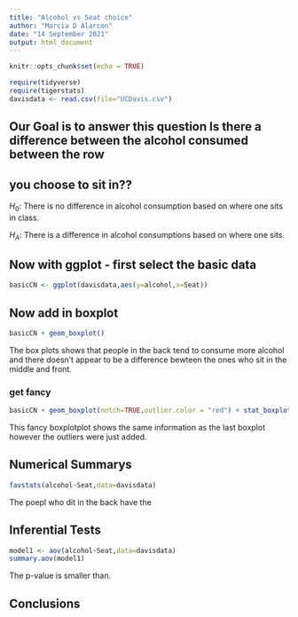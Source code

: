 ```yaml
---
title: "Alcohol vs Seat choice"
author: "Marcia D Alarcon"
date: "14 September 2021"
output: html_document
---
```


```r
knitr::opts_chunk$set(echo = TRUE)
```

```r
require(tidyverse)
require(tigerstats)
davisdata <- read.csv(file="UCDavis.csv")
```
## Our Goal is to answer this question Is there a difference between the alcohol consumed between the row
## you choose to sit in??

$H_0$: There is no difference in alcohol consumption based on where one sits in class.

$H_A$: There is a difference in alcohol consumptions based on where one sits.

## Now with ggplot - first select the basic data

```r
basicCN <- ggplot(davisdata,aes(y=alcohol,x=Seat))
```
## Now add in boxplot

```r
basicCN + geom_boxplot()
```
  
The box plots shows that people in the back tend to consume more alcohol and there doesn't appear to be a difference bewteen the ones who sit in the middle and front.
  
### get fancy  

```r
basicCN + geom_boxplot(notch=TRUE,outlier.color = "red") + stat_boxplot(geom ='errorbar') + labs(title="Fancy notch boxplot \n with 2 lines")
```

This fancy boxplotplot shows the same information as the last boxplot however the outliers were just added.

## Numerical Summarys 

```r
favstats(alcohol~Seat,data=davisdata)
```

The poepl who dit in the back have the 

## Inferential Tests

```r
model1 <- aov(alcohol~Seat,data=davisdata)
summary.aov(model1)
```

The p-value is smaller than.


## Conclusions



